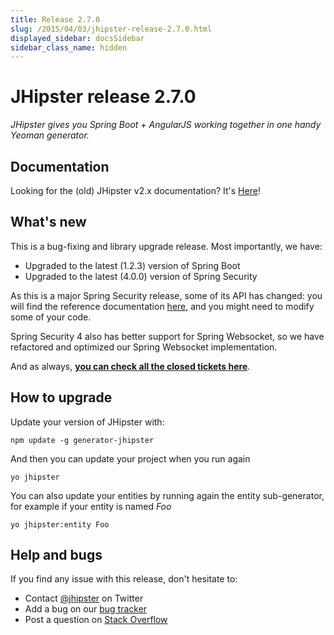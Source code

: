 ```yaml
---
title: Release 2.7.0
slug: /2015/04/03/jhipster-release-2.7.0.html
displayed_sidebar: docsSidebar
sidebar_class_name: hidden
---
```


JHipster release 2.7.0
==================

*JHipster gives you Spring Boot + AngularJS working together in one handy Yeoman generator.*

Documentation
----------

Looking for the (old) JHipster v2.x documentation? It's [Here](/documentation-archive)!

What's new
----------

This is a bug-fixing and library upgrade release. Most importantly, we have:

- Upgraded to the latest (1.2.3) version of Spring Boot
- Upgraded to the latest (4.0.0) version of Spring Security

As this is a major Spring Security release, some of its API has changed: you will find the reference documentation [here](http://docs.spring.io/spring-security/site/migrate/current/3-to-4/html5/migrate-3-to-4-jc.html), and you might need to modify some of your code.

Spring Security 4 also has better support for Spring Websocket, so we have refactored and optimized our Spring Websocket implementation.

And as always, __[you can check all the closed tickets here](https://github.com/jhipster/generator-jhipster/issues?q=milestone%3A2.7.0+is%3Aclosed)__.

How to upgrade
------------

Update your version of JHipster with:

```
npm update -g generator-jhipster
```

And then you can update your project when you run again

```
yo jhipster
```

You can also update your entities by running again the entity sub-generator, for example if your entity is named _Foo_

```
yo jhipster:entity Foo
```

Help and bugs
--------------

If you find any issue with this release, don't hesitate to:

- Contact [@jhipster](https://twitter.com/jhipster) on Twitter
- Add a bug on our [bug tracker](https://github.com/jhipster/generator-jhipster/issues?state=open)
- Post a question on [Stack Overflow](http://stackoverflow.com/tags/jhipster/info)
